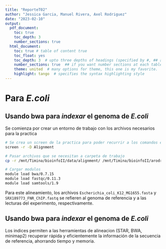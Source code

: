 ```yaml
---
title: "ReporteT02"
author: "Jessica Garcia, Manuel Rivera, Axel Rodriguez"
date: "2023-02-10"
output:
  pdf_document: 
    toc: true
    toc_depth: 3
    number_sections: true
  html_document:
    toc: true # table of content true
    toc_float: yes
    toc_depth: 3  # upto three depths of headings (specified by #, ## and ###)
    number_sections: true  ## if you want number sections at each table header
    theme: united  # many options for theme, this one is my favorite.
    highlight: tango  # specifies the syntax highlighting style
---
```



# Para _E.coli_

## Usando bwa para _indexar_ el genoma de _E.coli_

Se comienza por crear un entorno de trabajo con los archivos necesarios para la practica

```bash
# Se crea un screen de la practica para poder recurrir a los comandos en distintos momentos
screen -r -D Alignment

# Pasar archivos que se necesitan a carpeta de trabajo
cp -r /mnt/Timina/bioinfoII/data/alignment/ /mnt/Timina/bioinfoII/arodriguez/alignment

# Cargar modulos
module load bwa/0.7.15
module load fastqc/0.11.3
module load samtools/1.9

```
Para este alineamiento, los archivos `Escherichia_coli_K12_MG1655.fasta` y `SRX189773_FNR_ChIP.fastq` se refieren al genoma de referencia y a las lecturas del experimento, respectivamente.


## Usando bwa para _indexar_ el genoma de _E.coli_

Los indices permiten a las herramientas de alineacion (STAR, BWA, minimap2) recuperar rápida y eficientemente la información de la secuencia de referencia, ahorrando tiempo y memoria.

```bash

```





